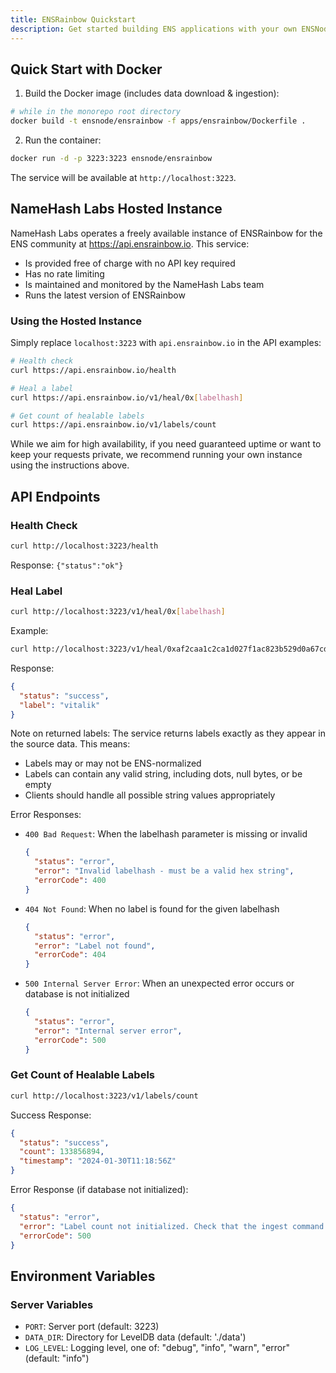 ```yaml
---
title: ENSRainbow Quickstart
description: Get started building ENS applications with your own ENSNode.
---
```


## Quick Start with Docker

1. Build the Docker image (includes data download & ingestion):

```bash
# while in the monorepo root directory
docker build -t ensnode/ensrainbow -f apps/ensrainbow/Dockerfile .
```

2. Run the container:

```bash
docker run -d -p 3223:3223 ensnode/ensrainbow
```

The service will be available at `http://localhost:3223`.

## NameHash Labs Hosted Instance

NameHash Labs operates a freely available instance of ENSRainbow for the ENS community at https://api.ensrainbow.io. This service:

- Is provided free of charge with no API key required
- Has no rate limiting
- Is maintained and monitored by the NameHash Labs team
- Runs the latest version of ENSRainbow

### Using the Hosted Instance

Simply replace `localhost:3223` with `api.ensrainbow.io` in the API examples:

```bash
# Health check
curl https://api.ensrainbow.io/health

# Heal a label
curl https://api.ensrainbow.io/v1/heal/0x[labelhash]

# Get count of healable labels
curl https://api.ensrainbow.io/v1/labels/count
```

While we aim for high availability, if you need guaranteed uptime or want to keep your requests private, we recommend running your own instance using the instructions above.

## API Endpoints

### Health Check

```bash
curl http://localhost:3223/health
```

Response: `{"status":"ok"}`

### Heal Label

```bash
curl http://localhost:3223/v1/heal/0x[labelhash]
```

Example:

```bash
curl http://localhost:3223/v1/heal/0xaf2caa1c2ca1d027f1ac823b529d0a67cd144264b2789fa2ea4d63a67c7103cc
```

Response:

```json
{
  "status": "success",
  "label": "vitalik"
}
```

Note on returned labels: The service returns labels exactly as they appear in the source data. This means:

- Labels may or may not be ENS-normalized
- Labels can contain any valid string, including dots, null bytes, or be empty
- Clients should handle all possible string values appropriately

Error Responses:

- `400 Bad Request`: When the labelhash parameter is missing or invalid

  ```json
  {
    "status": "error",
    "error": "Invalid labelhash - must be a valid hex string",
    "errorCode": 400
  }
  ```

- `404 Not Found`: When no label is found for the given labelhash

  ```json
  {
    "status": "error",
    "error": "Label not found",
    "errorCode": 404
  }
  ```

- `500 Internal Server Error`: When an unexpected error occurs or database is not initialized
  ```json
  {
    "status": "error",
    "error": "Internal server error",
    "errorCode": 500
  }
  ```

### Get Count of Healable Labels

```bash
curl http://localhost:3223/v1/labels/count
```

Success Response:

```json
{
  "status": "success",
  "count": 133856894,
  "timestamp": "2024-01-30T11:18:56Z"
}
```

Error Response (if database not initialized):

```json
{
  "status": "error",
  "error": "Label count not initialized. Check that the ingest command has been run.",
  "errorCode": 500
}
```

## Environment Variables

### Server Variables

- `PORT`: Server port (default: 3223)
- `DATA_DIR`: Directory for LevelDB data (default: './data')
- `LOG_LEVEL`: Logging level, one of: "debug", "info", "warn", "error" (default: "info")

